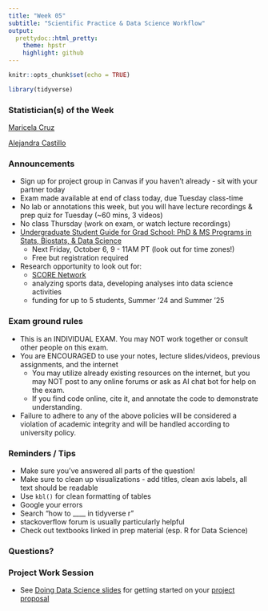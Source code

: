 ```yaml
---
title: "Week 05"
subtitle: "Scientific Practice & Data Science Workflow"
output: 
  prettydoc::html_pretty:
    theme: hpstr
    highlight: github
---
```


```r
knitr::opts_chunk$set(echo = TRUE)
```

```r
library(tidyverse)
```


### Statistician(s) of the Week

[Maricela Cruz](https://hardin47.github.io/CURV/scholars/cruz.html)

[Alejandra Castillo](https://hardin47.github.io/CURV/scholars/castillo.html)

### Announcements

+ Sign up for project group in Canvas if you haven't already - sit with your partner today
+ Exam made available at end of class today, due Tuesday class-time
+ No lab or annotations this week, but you will have lecture recordings & prep quiz for Tuesday (~60 mins, 3 videos)
+ No class Thursday (work on exam, or watch lecture recordings)
+ [Undergraduate Student Guide for Grad School: PhD & MS Programs in Stats, Biostats, & Data Science](https://www.niss.org/events/undergraduate-student-guide-grad-school-phd-ms-programs-stats-biostats-data-science-degrees)
    + Next Friday, October 6, 9 - 11AM PT (look out for time zones!)
    + Free but registration required 
+ Research opportunity to look out for: 
    + [SCORE Network](https://scorenetwork.org/index.html)
    + analyzing sports data, developing analyses into data science activities 
    + funding for up to 5 students, Summer '24 and Summer '25


### Exam ground rules

+ This is an INDIVIDUAL EXAM. You may NOT work together or consult other people on this exam.
+ You are ENCOURAGED to use your notes, lecture slides/videos, previous assignments, and the internet
    + You may utilize already existing resources on the internet, but you may NOT post to any online forums or ask as AI chat bot for help on the exam.  
    + If you find code online, cite it, and annotate the code to demonstrate understanding. 
+ Failure to adhere to any of the above policies will be considered a violation of academic integrity and will be handled according to university policy.

### Reminders / Tips

+ Make sure you've answered all parts of the question!
+ Make sure to clean up visualizations - add titles, clean axis labels, all text should be readable
+ Use `kbl()` for clean formatting of tables
+ Google your errors
+ Search "how to ____ in tidyverse r"
+ stackoverflow forum is usually particularly helpful
+ Check out textbooks linked in prep material (esp. R for Data Science)

### Questions?


### Project Work Session

- See [Doing Data Science slides](https://kgfitzgerald.github.io/APU_MATH_250/slides/16-doing-data-science.html#1) for getting started on your [project proposal](https://apumath250.netlify.app/project/#project-proposal)


